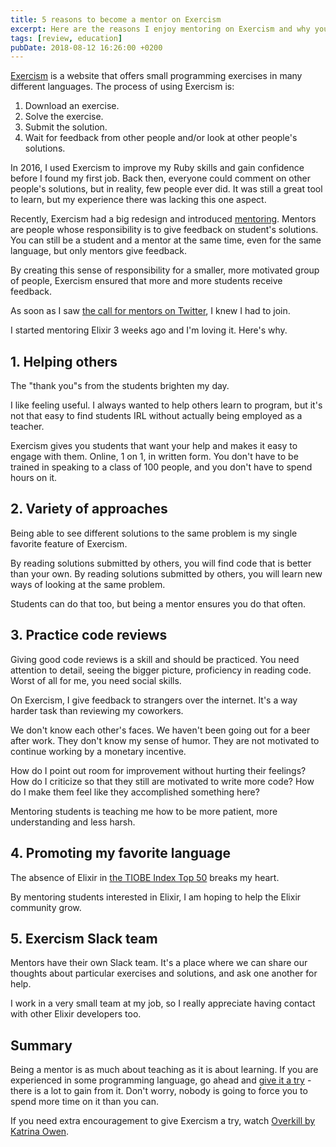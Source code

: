 ```yaml
---
title: 5 reasons to become a mentor on Exercism
excerpt: Here are the reasons I enjoy mentoring on Exercism and why you might want to do that too.
tags: [review, education]
pubDate: 2018-08-12 16:26:00 +0200
---
```


[Exercism](https://exercism.io) is a website that offers small programming exercises in many different languages.
The process of using Exercism is:
1. Download an exercise.
2. Solve the exercise.
3. Submit the solution.
4. Wait for feedback from other people and/or look at other people's solutions.

In 2016, I used Exercism to improve my Ruby skills and gain confidence before I found my first job.
Back then, everyone could comment on other people's solutions, but in reality, few people ever did.
It was still a great tool to learn, but my experience there was lacking this one aspect.

Recently, Exercism had a big redesign and introduced [mentoring](http://mentoring.exercism.io/). Mentors are people whose responsibility is to give feedback on student's solutions.
You can still be a student and a mentor at the same time, even for the same language, but only mentors give feedback.

By creating this sense of responsibility for a smaller, more motivated group of people, Exercism ensured that more and more students receive feedback.

As soon as I saw [the call for mentors on Twitter](https://twitter.com/exercism_io/status/1019528373545168896), I knew I had to join.

I started mentoring Elixir 3 weeks ago and I'm loving it. Here's why.

## 1. Helping others

The "thank you"s from the students brighten my day.

I like feeling useful. I always wanted to help others learn to program, but it's not that easy to find students IRL without actually being employed as a teacher.

Exercism gives you students that want your help and makes it easy to engage with them. Online, 1 on 1, in written form. You don't have to be trained in speaking to a class of 100 people, and you don't have to spend hours on it.

## 2. Variety of approaches

Being able to see different solutions to the same problem is my single favorite feature of Exercism.

By reading solutions submitted by others, you will find code that is better than your own.
By reading solutions submitted by others, you will learn new ways of looking at the same problem.

Students can do that too, but being a mentor ensures you do that often.

## 3. Practice code reviews

Giving good code reviews is a skill and should be practiced.
You need attention to detail, seeing the bigger picture, proficiency in reading code. Worst of all for me, you need social skills.

On Exercism, I give feedback to strangers over the internet. It's a way harder task than reviewing my coworkers.

We don't know each other's faces.
We haven't been going out for a beer after work.
They don't know my sense of humor.
They are not motivated to continue working by a monetary incentive.

How do I point out room for improvement without hurting their feelings?
How do I criticize so that they still are motivated to write more code?
How do I make them feel like they accomplished something here?

Mentoring students is teaching me how to be more patient, more understanding and less harsh.

## 4. Promoting my favorite language

The absence of Elixir in [the TIOBE Index Top 50](https://www.tiobe.com/tiobe-index/) breaks my heart.

By mentoring students interested in Elixir, I am hoping to help the Elixir community grow.

## 5. Exercism Slack team

Mentors have their own Slack team. It's a place where we can share our thoughts about particular exercises and solutions, and ask one another for help.

I work in a very small team at my job, so I really appreciate having contact with other Elixir developers too.

## Summary

Being a mentor is as much about teaching as it is about learning.
If you are experienced in some programming language, go ahead and [give it a try](http://mentoring.exercism.io/) - there is a lot to gain from it.
Don't worry, nobody is going to force you to spend more time on it than you can.

If you need extra encouragement to give Exercism a try, watch [Overkill by Katrina Owen](https://www.youtube.com/watch?v=qLpvc5r6Bb0).
